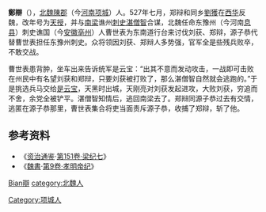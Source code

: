 '''鄭辯'''（{{bd|?||?||catIdx=Zheng鄭辯}}），[[北魏|北魏]][[陳郡|陳郡]]（今[[河南|河南]][[项城|项城]]）人。527年七月，郑辩和同乡[[劉獲|劉獲]]在[[西华县|西华]]反魏，改年号为[[天授_(刘获)|天授]]，并与[[南梁|南梁]]谯州[[刺史|刺史]][[湛僧智|湛僧智]]合谋，北魏任命东豫州（今河南[[息县|息县]]）刺史谯国（今[[安徽|安徽]][[亳州|亳州]]）人曹世表为东南道行台来讨伐刘获、郑辩，源子恭代替曹世表担任东豫州刺史。众将领因刘获、郑辩人多势强，官军全是些残兵败卒，不敢交战。

曹世表患背肿，坐车出来告诉统军是云宝：“出其不意而发动攻击，一战即可击败在州民中有名望刘获和郑辩，只要刘获被打败了，那么湛僧智自然就会逃跑的。”于是挑选兵马交给[[是云宝|是云宝]]，天黑时出城，天刚亮对刘获发起进攻，大败刘获，穷追而不舍，余党全被铲平。湛僧智知情后，逃回南梁去了。郑辩同源子恭过去有交情，逃匿在源子恭那里，曹世表集合将吏当面责斥源子恭，收捕了郑辩，斩了他。

== 参考资料 ==
*《[[资治通鉴|资治通鉴]]·[[s:資治通鑑/卷151|第151卷·梁纪七]]》
*《[[魏書|魏書]]·[[s:魏書/卷9|第9卷·孝明帝纪]]》

{{南北朝人物小作品}}

{{DEFAULTSORT:Zheng鄭辯}}
[[category:鄭姓|Bian辯]]
[[category:北魏人|category:北魏人]]
[[Category:项城人|Category:项城人]]